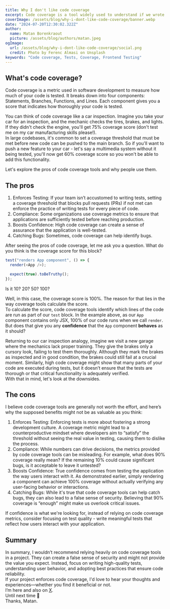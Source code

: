 ```yaml
---
title: Why I don't like code coverage
excerpt: Code coverage is a tool widely used to understand if we wrote enough tests. But is it really the best tool to give us the confidence we need?
coverImage: /assets/blog/why-i-dont-like-code-coverage/banner.webp
date: "2024-07-20T12:30:02.322Z"
author:
  name: Matan Borenkraout
  picture: /assets/blog/authors/matan.jpeg
ogImage:
  url: /assets/blog/why-i-dont-like-code-coverage/social.png
  credit: Photo by Ferenc Almasi on Unsplash
keywords: "Code coverage, Tests, Coverage, Frontend Testing"
---
```


## What's code coverage?

Code coverage is a metric used in software development to measure how much of your code is tested. It breaks down into four components: Statements, Branches, Functions, and Lines. Each component gives you a score that indicates how thoroughly your code is tested.

You can think of code coverage like a car inspection. Imagine you take your car for an inspection, and the mechanic checks the tires, brakes, and lights. If they didn't check the engine, you'll get 75% coverage score (don't test me on my car manufacturing skills please!).  
In large codebases, it's common to set a coverage threshold that must be met before new code can be pushed to the main branch. So if you'll want to push a new feature to your car - let's say a multimedia system without it being tested, you'll now get 60% coverage score so you won't be able to add this functionality.

Let's explore the pros of code coverage tools and why people use them.

## The pros

1. Enforces Testing: If your team isn’t accustomed to writing tests, setting a coverage threshold that blocks pull requests (PRs) if not met can enforce the practice of writing tests for every piece of code.
2. Compliance: Some organizations use coverage metrics to ensure that applications are sufficiently tested before reaching production.
3. Boosts Confidence: High code coverage can create a sense of assurance that the application is well-tested.
4. Catching Bugs: Sometimes, code coverage can help identify bugs.

After seeing the pros of code coverage, let me ask you a question. What do you think is the coverage score for this block?

```javascript
test("renders App component", () => {
  render(<App />);

  expect(true).toBeTruthy();
});
```

Is it 10? 20? 50? 100?

Well, in this case, the coverage score is 100%. The reason for that lies in the way coverage tools calculate the score.  
To calculate the score, code coverage tools identify which lines of the code are run as part of our `test` block.
In the example above, as our `App` component contains only JSX, 100% of our code runs when we call `render`.
But does that give you any **confidence** that the `App` component **behaves** as it should?

Returning to our car inspection analogy, imagine we visit a new garage where the mechanics lack proper training. They give the brakes only a cursory look, failing to test them thoroughly. Although they mark the brakes as inspected and in good condition, the brakes could still fail at a crucial moment. Similarly, high code coverage might show that many parts of your code are executed during tests, but it doesn’t ensure that the tests are thorough or that critical functionality is adequately verified.  
With that in mind, let's look at the downsides.

## The cons

I believe code coverage tools are generally not worth the effort, and here’s why the supposed benefits might not be as valuable as you think:

1. Enforces Testing: Enforcing tests is more about fostering a strong development culture. A coverage metric might lead to a counterproductive mindset where developers aim to “satisfy” the threshold without seeing the real value in testing, causing them to dislike the process.
2. Compliance: While numbers can drive decisions, the metrics provided by code coverage tools can be misleading. For example, what does 90% coverage really mean? If the remaining 10% could cause significant bugs, is it acceptable to leave it untested?
3. Boosts Confidence: True confidence comes from testing the application the way users interact with it. As demonstrated earlier, simply rendering a component can achieve 100% coverage without actually verifying any user-facing behavior or interactions.
4. Catching Bugs: While it's true that code coverage tools can help catch bugs, they can also lead to a false sense of security. Believing that 90% coverage is “enough” might make us overlook critical issues.

If confidence is what we're looking for, instead of relying on code coverage metrics, consider focusing on test quality - write meaningful tests that reflect how users interact with your application.

## Summary

In summary, I wouldn’t recommend relying heavily on code coverage tools in a project. They can create a false sense of security and might not provide the value you expect. Instead, focus on writing high-quality tests, understanding user behavior, and adopting best practices that ensure code reliability.  
If your project enforces code coverage, I'd love to hear your thoughts and experiences—whether you find it beneficial or not.  
I’m here and also on [X](https://x.com/matanbobi).  
Until next time 👋  
Thanks, Matan.
